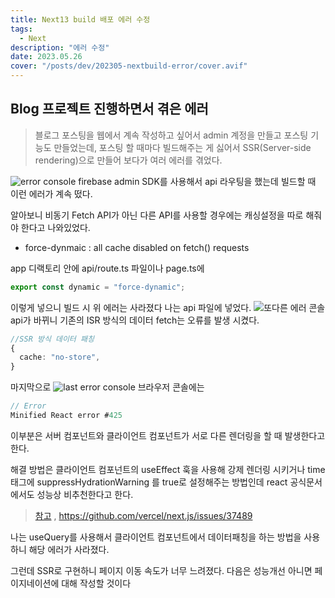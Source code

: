 ```yaml
---
title: Next13 build 배포 에러 수정
tags:
  - Next
description: "에러 수정"
date: 2023.05.26
cover: "/posts/dev/202305-nextbuild-error/cover.avif"
---
```


## Blog 프로젝트 진행하면서 겪은 에러

> 블로그 포스팅을 웹에서 계속 작성하고 싶어서 admin 계정을 만들고 포스팅 기능도 만들었는데, 포스팅 할 때마다 빌드해주는 게 싫어서 SSR(Server-side rendering)으로 만들어 보다가 여러 에러를 겪었다.

![error console](/posts/dev/202305-nextbuild-error/1.png)
firebase admin SDK를 사용해서 api 라우팅을 했는데 빌드할 때 이런 에러가 계속 떴다.

알아보니 비동기 Fetch API가 아닌 다른 API를 사용할 경우에는 캐싱설정을 따로 해줘야 한다고 나와있었다.

- force-dynmaic : all cache disabled on fetch() requests

app 디랙토리 안에 api/route.ts 파일이나 page.ts에

```ts
export const dynamic = "force-dynamic";
```

이렇게 넣으니 빌드 시 위 에러는 사라졌다
나는 api 파일에 넣었다.
![또다른 에러 콘솔](/posts/dev/202305-nextbuild-error/2.png)
api가 바뀌니 기존의 ISR 방식의 데이터 fetch는 오류를 발생 시켰다.

```ts
//SSR 방식 데이터 패칭
{
  cache: "no-store",
}
```

마지막으로
![last error console](/posts/dev/202305-nextbuild-error/3.png)
브라우저 콘솔에는

```ts
// Error
Minified React error #425
```

이부분은 서버 컴포넌트와 클라이언트 컴포넌트가 서로 다른 렌더링을 할 때 발생한다고 한다.

해결 방법은 클라이언트 컴포넌트의 useEffect 훅을 사용해 강제 렌더링 시키거나 time 태그에 suppressHydrationWarning 를 true로 설정해주는 방법인데 react 공식문서에서도 성능상 비추천한다고 한다.

> [참고](https://velog.io/@real-bird/Next.js-SSR-Error-React18-error-423-418-425) , https://github.com/vercel/next.js/issues/37489

나는 useQuery를 사용해서 클라이언트 컴포넌트에서 데이터패칭을 하는 방법을 사용하니 해당 에러가 사라졌다.

그런데 SSR로 구현하니 페이지 이동 속도가 너무 느려졌다. 다음은 성능개선 아니면 페이지네이션에 대해 작성할 것이다
